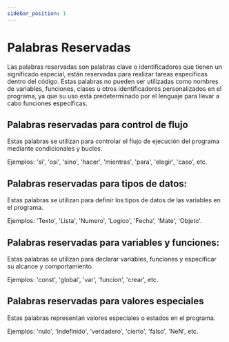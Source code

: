 ```yaml
---
sidebar_position: 1
---
```



# Palabras Reservadas
Las palabras reservadas son palabras clave o identificadores que tienen un significado especial, están reservadas para realizar tareas específicas dentro del código. Estas palabras no pueden ser utilizadas como nombres de variables, funciones, clases u otros identificadores personalizados en el programa, ya que su uso está predeterminado por el lenguaje para llevar a cabo funciones específicas.

## Palabras reservadas para control de flujo
Estas palabras se utilizan para controlar el flujo de ejecución del programa mediante condicionales y bucles.

Ejemplos: 'si', 'osi', 'sino', 'hacer', 'mientras', 'para', 'elegir', 'caso', etc.

## Palabras reservadas para tipos de datos: 
Estas palabras se utilizan para definir los tipos de datos de las variables en el programa.

Ejemplos: 'Texto', 'Lista', 'Numero', 'Logico', 'Fecha', 'Mate', 'Objeto'.

## Palabras reservadas para variables y funciones: 
Estas palabras se utilizan para declarar variables, funciones y especificar su alcance y comportamiento.

Ejemplos: 'const', 'global', 'var', 'funcion', 'crear', etc.

## Palabras reservadas para valores especiales
Estas palabras representan valores especiales o estados en el programa.

Ejemplos: 'nulo', 'indefinido', 'verdadero', 'cierto', 'falso', 'NeN', etc.
